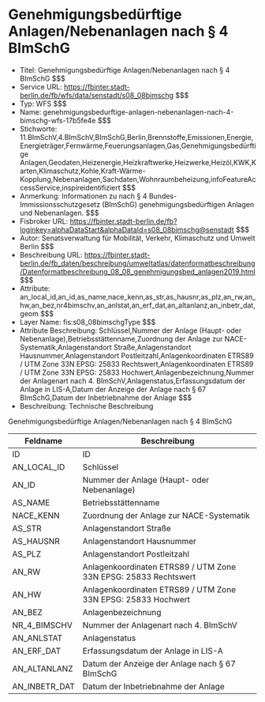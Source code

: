 # Genehmigungsbedürftige Anlagen/Nebenanlagen nach § 4 BImSchG
- Titel: Genehmigungsbedürftige Anlagen/Nebenanlagen nach § 4 BImSchG $$$
- Service URL: https://fbinter.stadt-berlin.de/fb/wfs/data/senstadt/s08_08bimschg $$$
- Typ: WFS $$$
- Name: genehmigungsbedurftige-anlagen-nebenanlagen-nach-4-bimschg-wfs-17b5fe4e $$$
- Stichworte: 11.BImSchV,4.BImSchV,BImSchG,Berlin,Brennstoffe,Emissionen,Energie,Energieträger,Fernwärme,Feuerungsanlagen,Gas,Genehmigungsbedürftige Anlagen,Geodaten,Heizenergie,Heizkraftwerke,Heizwerke,Heizöl,KWK,Karten,Klimaschutz,Kohle,Kraft-Wärme-Kopplung,Nebenanlagen,Sachdaten,Wohnraumbeheizung,infoFeatureAccessService,inspireidentifiziert $$$
- Anmerkung: Informationen zu nach § 4 Bundes-Immissionsschutzgesetz (BImSchG) genehmigungsbedürftigen Anlagen und Nebenanlagen. $$$
- Fisbroker URL: https://fbinter.stadt-berlin.de/fb?loginkey=alphaDataStart&alphaDataId=s08_08bimschg@senstadt $$$
- Autor: Senatsverwaltung für Mobilität, Verkehr, Klimaschutz und Umwelt Berlin $$$
- Beschreibung URL: https://fbinter.stadt-berlin.de/fb_daten/beschreibung/umweltatlas/datenformatbeschreibung/Datenformatbeschreibung_08_08_genehmigungsbed_anlagen2019.html $$$
- Attribute: an_local_id,an_id,as_name,nace_kenn,as_str,as_hausnr,as_plz,an_rw,an_hw,an_bez,nr4bimschv,an_anlstat,an_erf_dat,an_altanlanz,an_inbetr_dat,geom $$$
- Layer Name: fis:s08_08bimschgType $$$
- Attribute Beschreibung: Schlüssel,Nummer der Anlage (Haupt- oder Nebenanlage),Betriebsstättenname,Zuordnung der Anlage zur NACE-Systematik,Anlagenstandort Straße,Anlagenstandort Hausnummer,Anlagenstandort Postleitzahl,Anlagenkoordinaten ETRS89 / UTM Zone 33N EPSG: 25833 Rechtswert,Anlagenkoordinaten ETRS89 / UTM Zone 33N EPSG: 25833 Hochwert,Anlagenbezeichnung,Nummer der Anlagenart nach 4. BImSchV,Anlagenstatus,Erfassungsdatum der Anlage in LIS-A,Datum der Anzeige der Anlage nach § 67 BImSchG,Datum der Inbetriebnahme der Anlage $$$
- Beschreibung: Technische Beschreibung 

Genehmigungsbedürftige Anlagen/Nebenanlagen nach § 4 BImSchG

| **Feldname**    | **Beschreibung**                                                |
| --------------- | --------------------------------------------------------------- |
| ID              | ID                                                              |
| AN\_LOCAL\_ID   | Schlüssel                                                       |
| AN\_ID          | Nummer der Anlage (Haupt- oder Nebenanlage)                     |
| AS\_NAME        | Betriebsstättenname                                             |
| NACE\_KENN      | Zuordnung der Anlage zur NACE-Systematik                        |
| AS\_STR         | Anlagenstandort Straße                                          |
| AS\_HAUSNR      | Anlagenstandort Hausnummer                                      |
| AS\_PLZ         | Anlagenstandort Postleitzahl                                    |
| AN\_RW          | Anlagenkoordinaten ETRS89 / UTM Zone 33N EPSG: 25833 Rechtswert |
| AN\_HW          | Anlagenkoordinaten ETRS89 / UTM Zone 33N EPSG: 25833 Hochwert   |
| AN\_BEZ         | Anlagenbezeichnung                                              |
| NR\_4\_BIMSCHV  | Nummer der Anlagenart nach 4\. BImSchV                          |
| AN\_ANLSTAT     | Anlagenstatus                                                   |
| AN\_ERF\_DAT    | Erfassungsdatum der Anlage in LIS-A                             |
| AN\_ALTANLANZ   | Datum der Anzeige der Anlage nach § 67 BImSchG                  |
| AN\_INBETR\_DAT | Datum der Inbetriebnahme der Anlage                             | $$$
